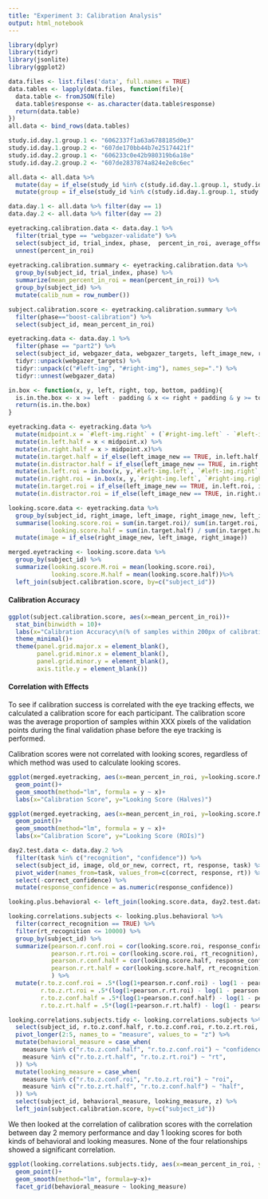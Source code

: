```yaml
---
title: "Experiment 3: Calibration Analysis"
output: html_notebook
---
```


```r
library(dplyr)
library(tidyr)
library(jsonlite)
library(ggplot2)
```

```r
data.files <- list.files('data', full.names = TRUE)
data.tables <- lapply(data.files, function(file){
  data.table <- fromJSON(file)
  data.table$response <- as.character(data.table$response)
  return(data.table)
})
all.data <- bind_rows(data.tables)
```

```r
study.id.day.1.group.1 <- "6062337f1a63a6788185d0e3"
study.id.day.1.group.2 <- "607de170bb44b7e25174421f"
study.id.day.2.group.1 <- "606233c0e42b980319b6a18e"
study.id.day.2.group.2 <- "607de2837874a824e2e8c6ec"

all.data <- all.data %>%
  mutate(day = if_else(study_id %in% c(study.id.day.1.group.1, study.id.day.1.group.2), 1, 2)) %>%
  mutate(group = if_else(study_id %in% c(study.id.day.1.group.1, study.id.day.2.group.1), 1, 2))

data.day.1 <- all.data %>% filter(day == 1)
data.day.2 <- all.data %>% filter(day == 2)
```

```r
eyetracking.calibration.data <- data.day.1 %>%
  filter(trial_type == "webgazer-validate") %>%
  select(subject_id, trial_index, phase,  percent_in_roi, average_offset) %>% 
  unnest(percent_in_roi)
  
eyetracking.calibration.summary <- eyetracking.calibration.data %>% 
  group_by(subject_id, trial_index, phase) %>% 
  summarize(mean_percent_in_roi = mean(percent_in_roi)) %>% 
  group_by(subject_id) %>% 
  mutate(calib_num = row_number())

subject.calibration.score <- eyetracking.calibration.summary %>%
  filter(phase=="boost-calibration") %>%
  select(subject_id, mean_percent_in_roi)
```

```r
eyetracking.data <- data.day.1 %>%
  filter(phase == "part2") %>%
  select(subject_id, webgazer_data, webgazer_targets, left_image_new, right_image_new, right_image, left_image) %>%
  tidyr::unpack(webgazer_targets) %>%
  tidyr::unpack(c("#left-img", "#right-img"), names_sep=".") %>%
  tidyr::unnest(webgazer_data)
```

```r
in.box <- function(x, y, left, right, top, bottom, padding){
  is.in.the.box <- x >= left - padding & x <= right + padding & y >= top - padding & y <= bottom + padding
  return(is.in.the.box)
}

eyetracking.data <- eyetracking.data %>%
  mutate(midpoint.x = `#left-img.right` + (`#right-img.left` - `#left-img.right`)/2) %>%
  mutate(in.left.half = x < midpoint.x) %>%
  mutate(in.right.half = x > midpoint.x)%>%
  mutate(in.target.half = if_else(left_image_new == TRUE, in.left.half, in.right.half))%>%
  mutate(in.distractor.half = if_else(left_image_new == TRUE, in.right.half, in.left.half)) %>%
  mutate(in.left.roi = in.box(x, y,`#left-img.left`, `#left-img.right`, `#left-img.top`, `#left-img.bottom`, 50))%>%
  mutate(in.right.roi = in.box(x, y,`#right-img.left`, `#right-img.right`, `#right-img.top`, `#right-img.bottom`, 50))%>%
  mutate(in.target.roi = if_else(left_image_new == TRUE, in.left.roi, in.right.roi))%>%
  mutate(in.distractor.roi = if_else(left_image_new == TRUE, in.right.roi, in.left.roi))
```

```r
looking.score.data <- eyetracking.data %>% 
  group_by(subject_id, right_image, left_image, right_image_new, left_image_new) %>%
  summarise(looking.score.roi = sum(in.target.roi)/ sum(in.target.roi, in.distractor.roi),
            looking.score.half = sum(in.target.half) / sum(in.target.half, in.distractor.half)) %>%
  mutate(image = if_else(right_image_new, left_image, right_image))
```

```r
merged.eyetracking <- looking.score.data %>%
  group_by(subject_id) %>%
  summarize(looking.score.M.roi = mean(looking.score.roi),
            looking.score.M.half = mean(looking.score.half))%>%
  left_join(subject.calibration.score, by=c("subject_id"))
```


#### Calibration Accuracy

```r
ggplot(subject.calibration.score, aes(x=mean_percent_in_roi))+
  stat_bin(binwidth = 10)+
  labs(x="Calibration Accuracy\n(% of samples within 200px of calibration point)")+
  theme_minimal()+
  theme(panel.grid.major.x = element_blank(),
        panel.grid.minor.x = element_blank(),
        panel.grid.minor.y = element_blank(),
        axis.title.y = element_blank())
```

#### Correlation with Effects

To see if calibration success is correlated with the eye tracking effects, we calculated a calibration score for each participant. The calibration score was the average proportion of samples within XXX pixels of the validation points during the final validation phase before the eye tracking is performed.

Calibration scores were not correlated with looking scores, regardless of which method was used to calculate looking scores.


```r
ggplot(merged.eyetracking, aes(x=mean_percent_in_roi, y=looking.score.M.half))+
  geom_point()+
  geom_smooth(method="lm", formula = y ~ x)+
  labs(x="Calibration Score", y="Looking Score (Halves)")
```

```r
ggplot(merged.eyetracking, aes(x=mean_percent_in_roi, y=looking.score.M.roi))+
  geom_point()+
  geom_smooth(method="lm", formula = y ~ x)+
  labs(x="Calibration Score", y="Looking Score (ROIs)")
```

```r
day2.test.data <- data.day.2 %>%
  filter(task %in% c("recognition", "confidence")) %>%
  select(subject_id, image, old_or_new, correct, rt, response, task) %>%
  pivot_wider(names_from=task, values_from=c(correct, response, rt)) %>%
  select(-correct_confidence) %>%
  mutate(response_confidence = as.numeric(response_confidence))
```

```r
looking.plus.behavioral <- left_join(looking.score.data, day2.test.data)

looking.correlations.subjects <- looking.plus.behavioral %>%
  filter(correct_recognition == TRUE) %>%
  filter(rt_recognition <= 10000) %>%
  group_by(subject_id) %>%
  summarize(pearson.r.conf.roi = cor(looking.score.roi, response_confidence),
            pearson.r.rt.roi = cor(looking.score.roi, rt_recognition),
            pearson.r.conf.half = cor(looking.score.half, response_confidence),
            pearson.r.rt.half = cor(looking.score.half, rt_recognition)
            ) %>%
  mutate(r.to.z.conf.roi = .5*(log(1+pearson.r.conf.roi) - log(1 - pearson.r.conf.roi)),
         r.to.z.rt.roi = .5*(log(1+pearson.r.rt.roi) - log(1 - pearson.r.rt.roi)),
         r.to.z.conf.half = .5*(log(1+pearson.r.conf.half) - log(1 - pearson.r.conf.half)),
         r.to.z.rt.half = .5*(log(1+pearson.r.rt.half) - log(1 - pearson.r.rt.half)))

looking.correlations.subjects.tidy <- looking.correlations.subjects %>%
  select(subject_id, r.to.z.conf.half, r.to.z.conf.roi, r.to.z.rt.roi, r.to.z.rt.half) %>%
  pivot_longer(2:5, names_to = "measure", values_to = "z") %>%
  mutate(behavioral_measure = case_when(
    measure %in% c("r.to.z.conf.half", "r.to.z.conf.roi") ~ "confidence",
    measure %in% c("r.to.z.rt.half", "r.to.z.rt.roi") ~ "rt",
  )) %>%
  mutate(looking_measure = case_when(
    measure %in% c("r.to.z.conf.roi", "r.to.z.rt.roi") ~ "roi",
    measure %in% c("r.to.z.rt.half", "r.to.z.conf.half") ~ "half",
  )) %>%
  select(subject_id, behavioral_measure, looking_measure, z) %>%
  left_join(subject.calibration.score, by=c("subject_id"))
```

We then looked at the correlation of calibration scores with the correlation between day 2 memory performance and day 1 looking scores for both kinds of behavioral and looking measures. None of the four relationships showed a significant correlation.

```r
ggplot(looking.correlations.subjects.tidy, aes(x=mean_percent_in_roi, y=z))+
  geom_point()+
  geom_smooth(method="lm", formula=y~x)+
  facet_grid(behavioral_measure ~ looking_measure)

```


